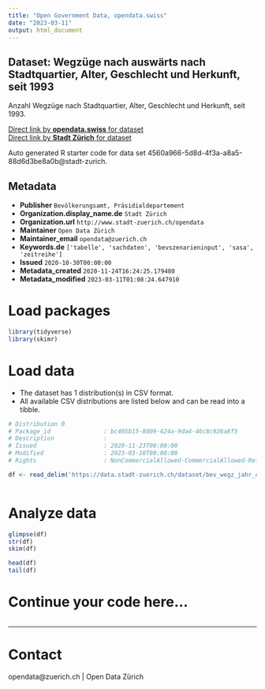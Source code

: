 ```yaml
---
title: "Open Government Data, opendata.swiss"
date: "2023-03-11"
output: html_document
---
```


## Dataset: Wegzüge nach auswärts nach Stadtquartier, Alter, Geschlecht und Herkunft, seit 1993


Anzahl Wegzüge nach Stadtquartier, Alter, Geschlecht und Herkunft, seit 1993.


[Direct link by **opendata.swiss** for dataset](https://opendata.swiss/de/dataset/wegzuge-nach-auswarts-nach-stadtquartier-alter-geschlecht-und-herkunft-seit-1993)<br>
[Direct link by **Stadt Zürich** for dataset](https://data.stadt-zuerich.ch/dataset/bev_wegz_jahr_quartier_alter_geschlecht_herkunft_od5705)

Auto generated R starter code for data set 4560a966-5d8d-4f3a-a8a5-88d6d3be8a0b@stadt-zurich.

## Metadata

- **Publisher** `Bevölkerungsamt, Präsidialdepartement`
- **Organization.display_name.de** `Stadt Zürich`
- **Organization.url** `http://www.stadt-zuerich.ch/opendata`
- **Maintainer** `Open Data Zürich`
- **Maintainer_email** `opendata@zuerich.ch`
- **Keywords.de** `['tabelle', 'sachdaten', 'bevszenarieninput', 'sasa', 'zeitreihe']`
- **Issued** `2020-10-30T00:00:00`
- **Metadata_created** `2020-11-24T16:24:25.179480`
- **Metadata_modified** `2023-03-11T01:08:24.647910`


# Load packages

```r

library(tidyverse)
library(skimr)

```

# Load data

-   The dataset has 1 distribution(s) in CSV format.
-   All available CSV distributions are listed below and can be read into a tibble.

```r

# Distribution 0
# Package_id               : bc405b15-8009-424a-9da4-46c8c926a8f5
# Description              : 
# Issued                   : 2020-11-23T00:00:00
# Modified                 : 2023-03-10T00:00:00
# Rights                   : NonCommercialAllowed-CommercialAllowed-ReferenceNotRequired

df <- read_delim('https://data.stadt-zuerich.ch/dataset/bev_wegz_jahr_quartier_alter_geschlecht_herkunft_od5705/download/BEV570OD5705.csv')



```

# Analyze data

```r

glimpse(df)
str(df)
skim(df)

head(df)
tail(df)

```

# Continue your code here...

```r

```

------------------------------------------------------------------------

# Contact

opendata@zuerich.ch | Open Data Zürich
